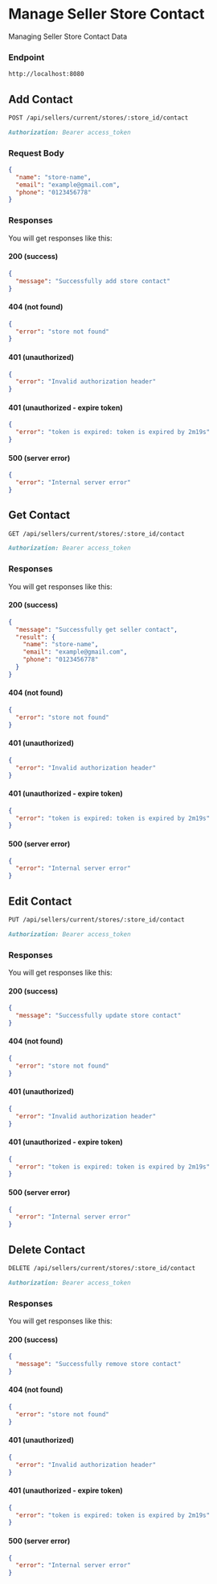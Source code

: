 # Manage Seller Store Contact

Managing Seller Store Contact Data

### Endpoint

```md filename="Base URL"
http://localhost:8080
```

## Add Contact

```md filename="Method and Endpoint"
POST /api/sellers/current/stores/:store_id/contact
```

```md filename="Headers"
Authorization: Bearer access_token
```

### Request Body

```json filename="Request Body"
{
  "name": "store-name",
  "email": "example@gmail.com",
  "phone": "0123456778"
}
```

### Responses

You will get responses like this:

#### 200 (success)

```json filename="Response Body"
{
  "message": "Successfully add store contact"
}
```

#### 404 (not found)

```json filename="Response Body"
{
  "error": "store not found"
}
```

#### 401 (unauthorized)

```json filename="Response Body"
{
  "error": "Invalid authorization header"
}
```

#### 401 (unauthorized - expire token)

```json filename="Response Body"
{
  "error": "token is expired: token is expired by 2m19s"
}
```

#### 500 (server error)

```json filename="Response Body"
{
  "error": "Internal server error"
}
```

## Get Contact

```md filename="Method and Endpoint"
GET /api/sellers/current/stores/:store_id/contact
```

```md filename="Headers"
Authorization: Bearer access_token
```

### Responses

You will get responses like this:

#### 200 (success)

```json filename="Response Body"
{
  "message": "Successfully get seller contact",
  "result": {
    "name": "store-name",
    "email": "example@gmail.com",
    "phone": "0123456778"
  }
}
```

#### 404 (not found)

```json filename="Response Body"
{
  "error": "store not found"
}
```

#### 401 (unauthorized)

```json filename="Response Body"
{
  "error": "Invalid authorization header"
}
```

#### 401 (unauthorized - expire token)

```json filename="Response Body"
{
  "error": "token is expired: token is expired by 2m19s"
}
```

#### 500 (server error)

```json filename="Response Body"
{
  "error": "Internal server error"
}
```

## Edit Contact

```md filename="Method and Endpoint"
PUT /api/sellers/current/stores/:store_id/contact
```

```md filename="Headers"
Authorization: Bearer access_token
```

### Responses

You will get responses like this:

#### 200 (success)

```json filename="Response Body"
{
  "message": "Successfully update store contact"
}
```

#### 404 (not found)

```json filename="Response Body"
{
  "error": "store not found"
}
```

#### 401 (unauthorized)

```json filename="Response Body"
{
  "error": "Invalid authorization header"
}
```

#### 401 (unauthorized - expire token)

```json filename="Response Body"
{
  "error": "token is expired: token is expired by 2m19s"
}
```

#### 500 (server error)

```json filename="Response Body"
{
  "error": "Internal server error"
}
```

## Delete Contact

```md filename="Method and Endpoint"
DELETE /api/sellers/current/stores/:store_id/contact
```

```md filename="Headers"
Authorization: Bearer access_token
```

### Responses

You will get responses like this:

#### 200 (success)

```json filename="Response Body"
{
  "message": "Successfully remove store contact"
}
```

#### 404 (not found)

```json filename="Response Body"
{
  "error": "store not found"
}
```

#### 401 (unauthorized)

```json filename="Response Body"
{
  "error": "Invalid authorization header"
}
```

#### 401 (unauthorized - expire token)

```json filename="Response Body"
{
  "error": "token is expired: token is expired by 2m19s"
}
```

#### 500 (server error)

```json filename="Response Body"
{
  "error": "Internal server error"
}
```
